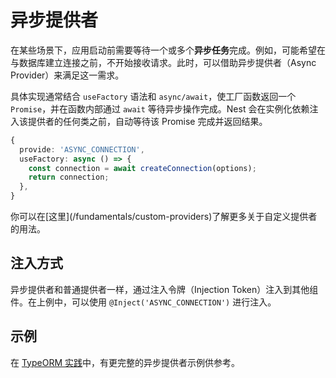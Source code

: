 # 异步提供者

在某些场景下，应用启动前需要等待一个或多个**异步任务**完成。例如，可能希望在与数据库建立连接之前，不开始接收请求。此时，可以借助异步提供者（Async Provider）来满足这一需求。

具体实现通常结合 `useFactory` 语法和 `async/await`，使工厂函数返回一个 `Promise`，并在函数内部通过 `await` 等待异步操作完成。Nest 会在实例化依赖注入该提供者的任何类之前，自动等待该 Promise 完成并返回结果。

```ts
{
  provide: 'ASYNC_CONNECTION',
  useFactory: async () => {
    const connection = await createConnection(options);
    return connection;
  },
}
```

<CalloutInfo>
  你可以在[这里](/fundamentals/custom-providers)了解更多关于自定义提供者的用法。
</CalloutInfo>

## 注入方式

异步提供者和普通提供者一样，通过注入令牌（Injection Token）注入到其他组件。在上例中，可以使用 `@Inject('ASYNC_CONNECTION')` 进行注入。

## 示例

在 [TypeORM 实践](/recipes/sql-typeorm)中，有更完整的异步提供者示例供参考。
